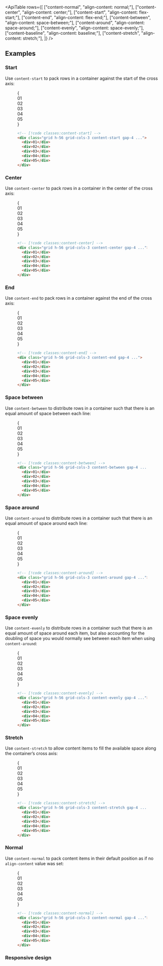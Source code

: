 


<ApiTable
  rows={[
    ["content-normal", "align-content: normal;"],
    ["content-center", "align-content: center;"],
    ["content-start", "align-content: flex-start;"],
    ["content-end", "align-content: flex-end;"],
    ["content-between", "align-content: space-between;"],
    ["content-around", "align-content: space-around;"],
    ["content-evenly", "align-content: space-evenly;"],
    ["content-baseline", "align-content: baseline;"],
    ["content-stretch", "align-content: stretch;"],
  ]}
/>

## Examples

### Start

Use `content-start` to pack rows in a container against the start of the cross axis:

<Figure>

<Example>
  {
    <div className="grid h-56 grid-cols-1">
      <Stripes border className="col-start-1 row-start-1 rounded-lg" />
      <div className="col-start-1 row-start-1 grid grid-cols-3 content-start gap-4 rounded-lg text-center font-mono text-sm leading-6 font-bold text-white">
        <div className="rounded-lg bg-purple-500 p-4">01</div>
        <div className="rounded-lg bg-purple-500 p-4">02</div>
        <div className="rounded-lg bg-purple-500 p-4">03</div>
        <div className="rounded-lg bg-purple-500 p-4">04</div>
        <div className="rounded-lg bg-purple-500 p-4">05</div>
      </div>
    </div>
  }
</Example>

```html
<!-- [!code classes:content-start] -->
<div class="grid h-56 grid-cols-3 content-start gap-4 ...">
  <div>01</div>
  <div>02</div>
  <div>03</div>
  <div>04</div>
  <div>05</div>
</div>
```

</Figure>

### Center

Use `content-center` to pack rows in a container in the center of the cross axis:

<Figure>

<Example>
  {
    <div className="grid h-56 grid-cols-1">
      <Stripes border className="col-start-1 row-start-1 rounded-lg" />
      <div className="col-start-1 row-start-1 grid h-56 w-full grid-cols-3 content-center gap-4 rounded-lg text-center font-mono text-sm leading-6 font-bold text-white">
        <div className="rounded-lg bg-sky-500 p-4">01</div>
        <div className="rounded-lg bg-sky-500 p-4">02</div>
        <div className="rounded-lg bg-sky-500 p-4">03</div>
        <div className="rounded-lg bg-sky-500 p-4">04</div>
        <div className="rounded-lg bg-sky-500 p-4">05</div>
      </div>
    </div>
  }
</Example>

```html
<!-- [!code classes:content-center] -->
<div class="grid h-56 grid-cols-3 content-center gap-4 ...">
  <div>01</div>
  <div>02</div>
  <div>03</div>
  <div>04</div>
  <div>05</div>
</div>
```

</Figure>

### End

Use `content-end` to pack rows in a container against the end of the cross axis:

<Figure>

<Example>
  {
    <div className="grid h-56 grid-cols-1">
      <Stripes border className="col-start-1 row-start-1 rounded-lg" />
      <div className="col-start-1 row-start-1 grid h-56 w-full grid-cols-3 content-end gap-4 rounded-lg text-center font-mono text-sm leading-6 font-bold text-white">
        <div className="rounded-lg bg-pink-500 p-4">01</div>
        <div className="rounded-lg bg-pink-500 p-4">02</div>
        <div className="rounded-lg bg-pink-500 p-4">03</div>
        <div className="rounded-lg bg-pink-500 p-4">04</div>
        <div className="rounded-lg bg-pink-500 p-4">05</div>
      </div>
    </div>
  }
</Example>

```html
<!-- [!code classes:content-end] -->
<div class="grid h-56 grid-cols-3 content-end gap-4 ...">
  <div>01</div>
  <div>02</div>
  <div>03</div>
  <div>04</div>
  <div>05</div>
</div>
```

</Figure>

### Space between

Use `content-between` to distribute rows in a container such that there is an equal amount of space between each line:

<Figure>

<Example>
  {
    <div className="grid h-56 grid-cols-1">
      <Stripes border className="col-start-1 row-start-1 rounded-lg" />
      <div className="col-start-1 row-start-1 grid h-56 w-full grid-cols-3 content-between gap-4 rounded-lg text-center font-mono text-sm leading-6 font-bold text-white">
        <div className="rounded-lg bg-violet-500 p-4">01</div>
        <div className="rounded-lg bg-violet-500 p-4">02</div>
        <div className="rounded-lg bg-violet-500 p-4">03</div>
        <div className="rounded-lg bg-violet-500 p-4">04</div>
        <div className="rounded-lg bg-violet-500 p-4">05</div>
      </div>
    </div>
  }
</Example>

```html
<!-- [!code classes:content-between] -->
<div class="grid h-56 grid-cols-3 content-between gap-4 ...">
  <div>01</div>
  <div>02</div>
  <div>03</div>
  <div>04</div>
  <div>05</div>
</div>
```

</Figure>

### Space around

Use `content-around` to distribute rows in a container such that there is an equal amount of space around each line:

<Figure>

<Example>
  {
    <div className="grid h-56 grid-cols-1">
      <Stripes border className="col-start-1 row-start-1 rounded-lg" />
      <div className="col-start-1 row-start-1 grid h-56 w-full grid-cols-3 content-around gap-x-4 rounded-lg text-center font-mono text-sm leading-6 font-bold text-white">
        <div className="rounded-lg bg-blue-500 p-4">01</div>
        <div className="rounded-lg bg-blue-500 p-4">02</div>
        <div className="rounded-lg bg-blue-500 p-4">03</div>
        <div className="rounded-lg bg-blue-500 p-4">04</div>
        <div className="rounded-lg bg-blue-500 p-4">05</div>
      </div>
    </div>
  }
</Example>

```html
<!-- [!code classes:content-around] -->
<div class="grid h-56 grid-cols-3 content-around gap-4 ...">
  <div>01</div>
  <div>02</div>
  <div>03</div>
  <div>04</div>
  <div>05</div>
</div>
```

</Figure>

### Space evenly

Use `content-evenly` to distribute rows in a container such that there is an equal amount of space around each item, but also accounting for the doubling of space you would normally see between each item when using `content-around`:

<Figure>

<Example>
  {
    <div className="grid h-56 grid-cols-1">
      <Stripes border className="col-start-1 row-start-1 rounded-lg" />
      <div className="col-start-1 row-start-1 grid h-56 w-full grid-cols-3 content-evenly gap-x-4 rounded-lg text-center font-mono text-sm leading-6 font-bold text-white">
        <div className="rounded-lg bg-indigo-500 p-4">01</div>
        <div className="rounded-lg bg-indigo-500 p-4">02</div>
        <div className="rounded-lg bg-indigo-500 p-4">03</div>
        <div className="rounded-lg bg-indigo-500 p-4">04</div>
        <div className="rounded-lg bg-indigo-500 p-4">05</div>
      </div>
    </div>
  }
</Example>

```html
<!-- [!code classes:content-evenly] -->
<div class="grid h-56 grid-cols-3 content-evenly gap-4 ...">
  <div>01</div>
  <div>02</div>
  <div>03</div>
  <div>04</div>
  <div>05</div>
</div>
```

</Figure>

### Stretch

Use `content-stretch` to allow content items to fill the available space along the container’s cross axis:

<Figure>

<Example>
  {
    <div className="grid h-56 grid-cols-1">
      <Stripes border className="col-start-1 row-start-1 rounded-lg" />
      <div className="col-start-1 row-start-1 grid h-56 w-full grid-cols-3 content-stretch gap-4 rounded-lg text-center font-mono text-sm leading-6 font-bold text-white">
        <div className="flex items-center justify-center rounded-lg bg-fuchsia-500 p-4">01</div>
        <div className="flex items-center justify-center rounded-lg bg-fuchsia-500 p-4">02</div>
        <div className="flex items-center justify-center rounded-lg bg-fuchsia-500 p-4">03</div>
        <div className="flex items-center justify-center rounded-lg bg-fuchsia-500 p-4">04</div>
        <div className="flex items-center justify-center rounded-lg bg-fuchsia-500 p-4">05</div>
      </div>
    </div>
  }
</Example>

```html
<!-- [!code classes:content-stretch] -->
<div class="grid h-56 grid-cols-3 content-stretch gap-4 ...">
  <div>01</div>
  <div>02</div>
  <div>03</div>
  <div>04</div>
  <div>05</div>
</div>
```

</Figure>

### Normal

Use `content-normal` to pack content items in their default position as if no `align-content` value was set:

<Figure>

<Example>
  {
    <div className="grid h-56 grid-cols-1">
      <Stripes border className="col-start-1 row-start-1 rounded-lg" />
      <div className="col-start-1 row-start-1 grid h-56 w-full grid-cols-3 gap-4 rounded-lg text-center font-mono text-sm leading-6 font-bold text-white">
        <div className="flex items-center justify-center rounded-lg bg-indigo-500 p-4">01</div>
        <div className="flex items-center justify-center rounded-lg bg-indigo-500 p-4">02</div>
        <div className="flex items-center justify-center rounded-lg bg-indigo-500 p-4">03</div>
        <div className="flex items-center justify-center rounded-lg bg-indigo-500 p-4">04</div>
        <div className="flex items-center justify-center rounded-lg bg-indigo-500 p-4">05</div>
      </div>
    </div>
  }
</Example>

```html
<!-- [!code classes:content-normal] -->
<div class="grid h-56 grid-cols-3 content-normal gap-4 ...">
  <div>01</div>
  <div>02</div>
  <div>03</div>
  <div>04</div>
  <div>05</div>
</div>
```

</Figure>

### Responsive design

<ResponsiveDesign property="align-content" defaultClass="grid content-start" featuredClass="content-around" />



